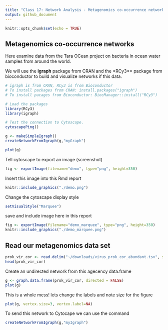 ```yaml
---
title: "Class 17: Network Analysis - Metagenomics co-occurrence networks"
output: github_document
---
```


```r
knitr::opts_chunk$set(echo = TRUE)
```

## Metagenomics co-occurrence networks

Here examine data from the Tara OCean project on bacteria in ocean water samples from around the world.

We will use the **igraph** package from CRAN and the *RCy3** package from bioconductor to build and visualize networks if this data. 


```r
# igraph is from CRAN, RCy3 is from Bioconductor
# To install packages from CRAN: install.packages("igraph")
# To install pacages from Bioconductor: BiocManager::install("RCy3")
```

```r
# Load the packages 
library(RCy3)
library(igraph)
```

```r
# Test the connection to Cytoscape. 
cytoscapePing()
```

```r
g <- makeSimpleIgraph()
createNetworkFromIgraph(g,"myGraph")
```

```r
plot(g)
```

Tell cytoscape to export an image (screenshot)
```r
fig <- exportImage(filename="demo", type="png", height=350)
```

Insert this image into this Rmd report
```r
knitr::include_graphics("./demo.png")
```

Change the cytoscape display style
```r
setVisualStyle("Marquee")
```

save and include image here in this report
```r
fig <- exportImage(filename="demo_marquee", type="png", height=350)
knitr::include_graphics("./demo_marquee.png")
```


## Read our metagenomics data set
```r
prok_vir_cor <- read.delim("~/downloads/virus_prok_cor_abundant.tsv", stringsAsFactors = FALSE)
head(prok_vir_cor)

```

Create an undirected network from this agecency data.frame
```r
g <- graph.data.frame(prok_vir_cor, directed = FALSE)
plot(g)
```


This is a whole mess! lets change the labels and note size for the figure
```r
plot(g, vertex.size=3, vertex.label=NA)
```
 
 
 To send this network to Cytocape we can use the command 
```r
createNetworkFromIgraph(g,"myIgraph")
```
 
 
























